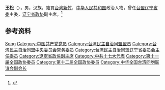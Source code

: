 {{Otheruses|other=名为王松的其他人物|王松}}

'''王松'''（{{bd|1953年|6月|}}），男，汉族，籍貫[[台湾|台湾]][[新竹|新竹]]，[[中华人民共和国|中华人民共和国]]政治人物，曾任[[台盟辽宁省委|台盟辽宁省委]]主委，[[辽宁省政协|辽宁省政协]]副主席。<ref>{{Cite web|title=王松当选辽宁省政协副主席|url=http://www.taimeng.org.cn/dtxw/tmyw/201302/t20130207_277077.htm|accessdate=2020-10-04|work=台湾民主自治同盟|archive-date=2020-10-07|archive-url=https://web.archive.org/web/20201007113309/http://www.taimeng.org.cn/dtxw/tmyw/201302/t20130207_277077.htm|dead-url=no}}</ref>

== 参考资料 ==
{{reflist}}

{{中国人物小作品}}
{{Navboxes 
| title  = 王松在[[台湾民主自治同盟|台湾民主自治同盟]]的职务
| list1  =
{{台湾民主自治同盟第八届中央委员会}}
{{台湾民主自治同盟第九届中央委员会}}
}}
{{Navboxes 
| title  = 王松在[[中华全国台湾同胞联谊会|中华全国台湾同胞联谊会]]的职务
| list1  =
{{中华全国台湾同胞联谊会第八届理事会}}
{{中华全国台湾同胞联谊会第九届理事会}}
}}

{{Authority control}}
{{DEFAULTSORT:Wang王}}
[[Category:王姓|Song]]
[[Category:中国共产党党员|Category:中国共产党党员]]
[[Category:台湾民主自治同盟盟员|Category:台湾民主自治同盟盟员]]
[[Category:台湾民主自治同盟中央委员会常务委员|Category:台湾民主自治同盟中央委员会常务委员]]
[[Category:台湾民主自治同盟辽宁省委员会主任委员|Category:台湾民主自治同盟辽宁省委员会主任委员]]
[[Category:遼寧省政協副主席|Category:遼寧省政協副主席]]
[[Category:中共十七大代表|Category:中共十七大代表]]
[[Category:第十一届全国政协委员|Category:第十一届全国政协委员]]
[[Category:第十二届全国政协委员|Category:第十二届全国政协委员]]
[[Category:中华全国台湾同胞联谊会副会长|Category:中华全国台湾同胞联谊会副会长]]
